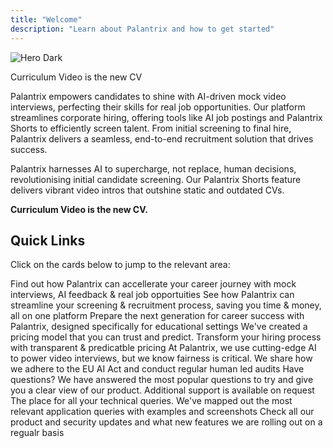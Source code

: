 ```yaml
---
title: "Welcome"
description: "Learn about Palantrix and how to get started"
---
```


<img
  className="hidden dark:block"
  src="/images/hero-dark.png"
  alt="Hero Dark"
/>

<Card title="Palantrix AI Platform" icon="sparkles" href="https://www.palantrix.com" img="/images/a030abf0-dc0b-4cc4-b54b-9143ebdee86d.jpg">
  Curriculum Video is the new CV
</Card>

Palantrix empowers candidates to shine with AI-driven mock video interviews, perfecting their skills for real job opportunities. Our platform streamlines corporate hiring, offering tools like AI job postings and Palantrix Shorts to efficiently screen talent. From initial screening to final hire, Palantrix delivers a seamless, end-to-end recruitment solution that drives success.

Palantrix harnesses AI to supercharge, not replace, human decisions, revolutionising initial candidate screening. Our Palantrix Shorts feature delivers vibrant video intros that outshine static and outdated CVs.

**Curriculum Video is the new CV.**

## Quick Links

Click on the cards below to jump to the relevant area:

<CardGroup cols={2}>
  <Card title="Candidates" icon="people" href="/candidates">
    Find out how Palantrix can accellerate your career journey with mock interviews, AI feedback  & real job opportuities
  </Card>
  <Card title="Companies" icon="handshake" href="/companies">
    See how Palantrix can streamline your screening & recruitment process, saving you time & money, all on one platform
  </Card>
</CardGroup>

<CardGroup cols={2}>
  <Card title="Educators" icon="graduation-cap" href="/educators">
    Prepare the next generation for career success with Palantrix, designed specifically for educational settings
  </Card>
  <Card title="Plans" icon="rocket-launch" href="/plans">
    We've created a pricing model that you can trust and predict. Transform your hiring process with transparent & predicatble pricing
  </Card>
</CardGroup>

<CardGroup cols={2}>
  <Card title="Complaince" icon="file-doc" href="/compliance">
    At Palantrix, we use cutting-edge AI to power video interviews, but we know fairness is critical. We share how we adhere to the EU AI Act and conduct regular human led audits
  </Card>
  <Card title="FAQ's" icon="messages-question" href="/faq">
    Have questions? We have answered the most popular questions to try and give you a clear view of our product. Additional support is available on request
  </Card>
  <Card title="Technical Queries" icon="screwdriver-wrench">
    The place for all your technical queries. We've mapped out the most relevant application queries with examples and screenshots
  </Card>
  <Card title="Changelog" icon="link">
    Check all our product and security updates and what new features we are rolling out on a regualr basis
  </Card>
</CardGroup>